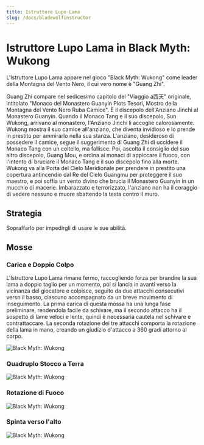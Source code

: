 ```yaml
---
title: Istruttore Lupo Lama
slug: /docs/bladewolfinstructor
---
```


# Istruttore Lupo Lama in Black Myth: Wukong

L'Istruttore Lupo Lama appare nel gioco "Black Myth: Wukong" come leader della Montagna del Vento Nero, il cui vero nome è "Guang Zhi".

Guang Zhi compare nel sedicesimo capitolo del "Viaggio a西天" originale, intitolato "Monaco del Monastero Guanyin Plots Tesori, Mostro della Montagna del Vento Nero Ruba Camice". È il discepolo dell'Anziano Jinchi al Monastero Guanyin. Quando il Monaco Tang e il suo discepolo, Sun Wukong, arrivano al monastero, l'Anziano Jinchi li accoglie calorosamente. Wukong mostra il suo camice all'anziano, che diventa invidioso e lo prende in prestito per ammirarlo nella sua stanza. L'anziano, desideroso di possedere il camice, segue il suggerimento di Guang Zhi di uccidere il Monaco Tang con un coltello, ma fallisce. Poi, ascolta il consiglio del suo altro discepolo, Guang Mou, e ordina ai monaci di appiccare il fuoco, con l'intento di bruciare il Monaco Tang e il suo discepolo fino alla morte. Wukong va alla Porta del Cielo Meridionale per prendere in prestito una copertura antincendio dal Re del Cielo Guangmu per proteggere il suo maestro, e poi soffia un vento divino che brucia il Monastero Guanyin in un mucchio di macerie. Imbarazzato e terrorizzato, l'anziano non ha il coraggio di vedere nessuno e muore sbattendo la testa contro il muro.

## Strategia

Sopraffarlo per impedirgli di usare le sue abilità.

## Mosse

### Carica e Doppio Colpo

L'Istruttore Lupo Lama rimane fermo, raccogliendo forza per brandire la sua lama a doppio taglio per un momento, poi si lancia in avanti verso la vicinanza del giocatore e colpisce, seguito da due attacchi consecutivi verso il basso, ciascuno accompagnato da un breve movimento di inseguimento. La prima carica di questa mossa ha una lunga fase preliminare, rendendola facile da schivare, ma il secondo attacco ha il sospetto di lame veloci e lente, quindi è necessaria cautela nel schivare e contrattaccare. La seconda rotazione dei tre attacchi comporta la rotazione della lama in mano, creando un giudizio d'attacco a 360 gradi attorno al corpo.

<img src="/img/bosses/dlcclp.gif" alt="Black Myth: Wukong"/>

### Quadruplo Stocco a Terra

<img src="/img/bosses/gzslcd.gif" alt="Black Myth: Wukong"/>

### Rotazione di Fuoco

<img src="/img/bosses/gzhyxz.gif" alt="Black Myth: Wukong"/>

### Spinta verso l'alto

<img src="/img/bosses/gzfttc.gif" alt="Black Myth: Wukong"/>